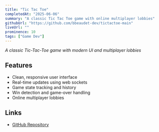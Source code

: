 ```yaml
---
title: "Tic Tac Toe"
completedAt: "2025-06-06"
summary: "A classic Tic Tac Toe game with online multiplayer lobbies"
githubUrl: "https://github.com/bbeaudet-dev/tictactoe-main"
liveUrl: ""
prominence: 10
tags: ["Game Dev"]
---
```


_A classic Tic-Tac-Toe game with modern UI and multiplayer lobbies_

## Features

- Clean, responsive user interface
- Real-time updates using web sockets
- Game state tracking and history
- Win detection and game-over handling
- Online multiplayer lobbies

## Links

- [GitHub Repository](https://github.com/bbeaudet-dev/tictactoe-main)
